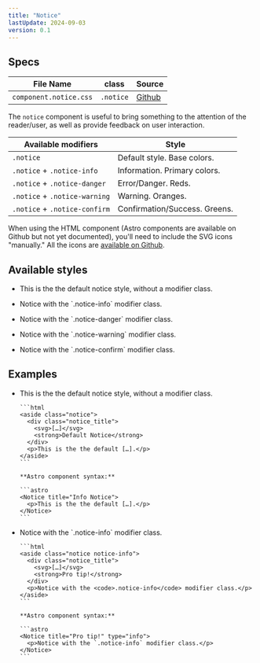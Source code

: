 ```yaml
---
title: "Notice"
lastUpdate: 2024-09-03
version: 0.1
---
```



## Specs

<div class="prose">

| File Name              | class     | Source                                                                                    |
| ---------------------- | --------- | ----------------------------------------------------------------------------------------- |
| `component.notice.css` | `.notice` | [Github](https://github.com/minimaldesign/mCSS/blob/main/src/styles/component.notice.css) |

The `notice` component is useful to bring something to the attention of the reader/user, as well as provide feedback on user interaction.

| Available modifiers           | Style                         |
| ----------------------------- | ----------------------------- |
| `.notice`                     | Default style. Base colors.   |
| `.notice` + `.notice-info`    | Information. Primary colors.  |
| `.notice` + `.notice-danger`  | Error/Danger. Reds.           |
| `.notice` + `.notice-warning` | Warning. Oranges.             |
| `.notice` + `.notice-confirm` | Confirmation/Success. Greens. |

When using the HTML component (Astro components are available on Github but not yet documented), you'll need to include the SVG icons "manually." All the icons are [available on Github](https://github.com/minimaldesign/mCSS/tree/main/src/assets/icons).

</div>

## Available styles

<ul class="docs_examples">
  <li>
    <Notice title="Default Notice">
      <p>This is the the default notice style, without a modifier class.</p>
    </Notice>
  </li>
  <li>
    <Notice title="Information" type="info">
      <p>Notice with the `.notice-info` modifier class.</p>
    </Notice>
  </li>
  <li>
    <Notice title="Something went wrong" type="danger">
      <p>Notice with the `.notice-danger` modifier class.</p>
    </Notice>
  </li>
  <li>
    <Notice title="Attention" type="warning">
      <p>Notice with the `.notice-warning` modifier class.</p>
    </Notice>
  </li>
  <li>
    <Notice title="Success" type="confirm">
      <p>Notice with the `.notice-confirm` modifier class.</p>
    </Notice>
  </li>
</ul>

## Examples

<ul class="docs_examples">
  <li>
    <Notice title="Default Notice">
      <p>This is the the default notice style, without a modifier class.</p>
    </Notice>

    ```html
    <aside class="notice">
      <div class="notice_title">
        <svg>[…]</svg>
        <strong>Default Notice</strong>
      </div>
      <p>This is the the default […].</p>
    </aside>
    ```

    **Astro component syntax:**

    ```astro
    <Notice title="Info Notice">
      <p>This is the the default […].</p>
    </Notice>
    ```

  </li>
  <li>
    <Notice title="Pro tip!" type="info">
      <p>Notice with the `.notice-info` modifier class.</p>
    </Notice>

    ```html
    <aside class="notice notice-info">
      <div class="notice_title">
        <svg>[…]</svg>
        <strong>Pro tip!</strong>
      </div>
      <p>Notice with the <code>.notice-info</code> modifier class.</p>
    </aside>
    ```

    **Astro component syntax:**

    ```astro
    <Notice title="Pro tip!" type="info">
      <p>Notice with the `.notice-info` modifier class.</p>
    </Notice>
    ```

  </li>
</ul>
